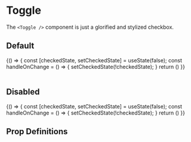 
<Meta title='Components/Toggle' component={Toggle} />

# Toggle

The `<Toggle />` component is just a glorified and stylized checkbox.

## Default

<Canvas>
  <Story name='Default'>
    {() => {
      const [checkedState, setCheckedState] = useState(false);
      const handleOnChange = () => {
        setCheckedState(!checkedState);
      }
      return (<Toggle id="toggle" name="toggle" value="toggle" label="Default" checked={checkedState} onChange={handleOnChange} />)
    }}
  </Story>
</Canvas>

<br />
<br />

## Disabled

<Canvas>
  <Story name='Disabled'>
    {() => {
      const [checkedState, setCheckedState] = useState(false);
      const handleOnChange = () => {
        setCheckedState(!checkedState);
      }
      return (<Toggle id="disabled-toggle" name="disabled-toggle" value="disabled toggle" label="Disabled" checked={checkedState} onChange={handleOnChange} disabled />)
    }}
  </Story>
</Canvas>

## Prop Definitions

<ArgsTable of={Toggle} />
